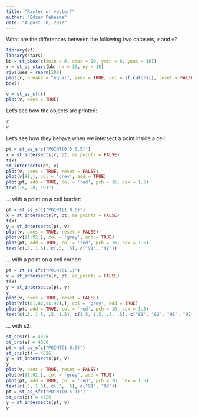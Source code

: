 ```yaml
---
title: "Raster or vector?"
author: "Edzer Pebesma"
date: "August 30, 2022"
---
```



What are the differences between the following two datasets, `r` and `v`?


```r
library(sf)
library(stars)
bb = st_bbox(c(xmin = 0, xmax = 10, ymin = 0, ymax = 10))
r = st_as_stars(bb, nx = 10, ny = 10)
r$values = rnorm(100)
plot(r, breaks = "equal", axes = TRUE, col = sf.colors(), reset = FALSE)
box()
```

```r
v = st_as_sf(r)
plot(v, axes = TRUE)
```

Let's see how the objects are printed:
```r
r
v
```

Let's see how they behave when we intersect a point inside a cell:

```r
pt = st_as_sfc("POINT(0.5 0.5)")
x = st_intersects(r, pt, as_points = FALSE)
t(x)
st_intersects(pt, v)
plot(v, axes = TRUE, reset = FALSE)
plot(v[91,], col = 'grey', add = TRUE)
plot(pt, add = TRUE, col = 'red', pch = 16, cex = 1.5)
text(.5, .8, "91")
```

... with a point on a cell border:
```r
pt = st_as_sfc("POINT(1 0.5)")
x = st_intersects(r, pt, as_points = FALSE)
t(x)
y = st_intersects(pt, v)
plot(v, axes = TRUE, reset = FALSE)
plot(v[91:92,], col = 'grey', add = TRUE)
plot(pt, add = TRUE, col = 'red', pch = 16, cex = 1.5)
text(c(.5, 1.5), c(.5, .5), c("91", "92"))
```

... with a point on a cell corner:
```r
pt = st_as_sfc("POINT(1 1)")
x = st_intersects(r, pt, as_points = FALSE)
t(x)
y = st_intersects(pt, v)
y
plot(v, axes = TRUE, reset = FALSE)
plot(v[c(81,82,91,92),], col = 'grey', add = TRUE)
plot(pt, add = TRUE, col = 'red', pch = 16, cex = 1.5)
text(c(.5, 1.5, .5, 1.5), c(1.5, 1.5, .5, .5), c("81", "82", "91", "92"))
```


... with s2:
```r
st_crs(r) = 4326
st_crs(v) = 4326
pt = st_as_sfc("POINT(1 0.5)")
st_crs(pt) = 4326
y = st_intersects(pt, v)
y
plot(v, axes = TRUE, reset = FALSE)
plot(v[91:92,], col = 'grey', add = TRUE)
plot(pt, add = TRUE, col = 'red', pch = 16, cex = 1.5)
text(c(.5, 1.5), c(.5, .5), c("91", "92"))
pt = st_as_sfc("POINT(0.5 1)")
st_crs(pt) = 4326
y = st_intersects(pt, v)
y
```

